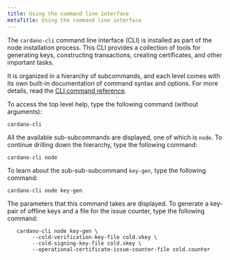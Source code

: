 ```yaml
---
title: Using the command line interface
metaTitle: Using the command line interface
---
```


The `cardano-cli` command line interface (CLI) is installed as part of the node
installation process. This CLI provides a collection of tools for generating
keys, constructing transactions, creating certificates, and other important
tasks.

It is organized in a hierarchy of subcommands, and each level comes with its own
built-in documentation of command syntax and options. For more details, read the
[CLI command reference](https://github.com/input-output-hk/cardano-node/blob/master/doc/reference/cardano-node-cli-reference.md/).

To access the top level help, type the following command (without arguments):

`cardano-cli`

All the available sub-subcommands are displayed, one of which is `node`. To
continue drilling down the hierarchy, type the following command:

`cardano-cli node`

To learn about the sub-sub-subcommand `key-gen`, type the following command:

`cardano-cli node key-gen`

The parameters that this command takes are displayed. To generate a key-pair of
offline keys and a file for the issue counter, type the following command:

```
   cardano-cli node key-gen \
        --cold-verification-key-file cold.vkey \
        --cold-signing-key-file cold.skey \
        --operational-certificate-issue-counter-file cold.counter
```
